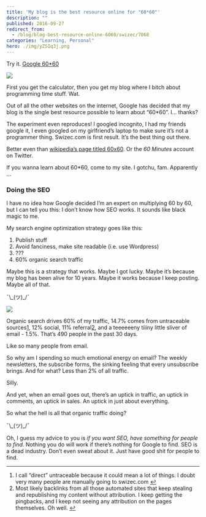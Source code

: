 ```yaml
---
title: 'My blog is the best resource online for "60*60"'
description: ""
published: 2016-09-27
redirect_from:
  - /blog/blog-best-resource-online-6060/swizec/7068
categories: "Learning, Personal"
hero: ./img/yZSIq3j.png
---
```


Try it. [Google 60\*60](https://www.google.com/webhp?sourceid=chrome-instant&ion=1&espv=2&ie=UTF-8#q=60*60)

![](./img/yZSIq3j.png)

First you get the calculator, then you get my blog where I bitch about programming time stuff. Wat.

Out of all the other websites on the internet, Google has decided that my blog is the single best resource possible to learn about “60\*60”. I… thanks?

The experiment even reproduces! I googled incognito, I had my friends google it, I even googled on my girlfriend’s laptop to make sure it’s not a programmer thing. Swizec.com is first result. It’s the best thing out there.

Better even than [wikipedia’s page titled 60x60](https://en.wikipedia.org/wiki/60x60). Or the _60 Minutes_ account on Twitter.

If you wanna learn about 60\*60, come to my site. I gotchu, fam. Apparently …

### Doing the SEO

I have no idea how Google decided I’m an expert on multiplying 60 by 60, but I can tell you this: I don’t know how SEO works. It sounds like black magic to me.

My search engine optimization strategy goes like this:

1.  Publish stuff
2.  Avoid fanciness, make site readable (i.e. use Wordpress)
3.  ???
4.  60% organic search traffic

Maybe this is a strategy that works. Maybe I got lucky. Maybe it’s because my blog has been alive for 10 years. Maybe it works because I keep posting. Maybe all of that.

¯\\\_(ツ)\_/¯

![](./img/JzmiLpw.png)

Organic search drives 60% of my traffic, 14.7% comes from untraceable sources[1](#fn1-2164 "see footnote"), 12% social, 11% referral[2](#fn2-2164 "see footnote"), and a teeeeeeny tiiiny little sliver of email - 1.5%. That’s 490 people in the past 30 days.

Like so many people from email.

So why am I spending so much emotional energy on email? The weekly newsletters, the subscribe forms, the sinking feeling that every unsubscribe brings. And for what? Less than 2% of all traffic.

Silly.

And yet, when an email goes out, there’s an uptick in traffic, an uptick in comments, an uptick in sales. An uptick in just about everything.

So what the hell is all that organic traffic doing?

¯\\\_(ツ)\_/¯

Oh, I guess my advice to you is _if you want SEO, have something for people to find._ Nothing you do will work if there’s nothing for Google to find. SEO is a dead industry. Don’t even sweat about it. Just have good shit for people to find.

---

1.  I call “direct” untraceable because it could mean a lot of things. I doubt very many people are manually going to swizec.com [↩︎](#fnr1-2164 "return to article")
2.  Most likely backlinks from all those automated sites that keep stealing and republishing my content without attribution. I keep getting the pingbacks, and I keep not seeing any attribution on the pages themselves. Oh well. [↩︎](#fnr2-2164 "return to article")

